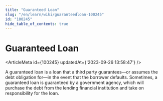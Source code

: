 ```yaml
---
title: "Guaranteed Loan"
slug: "/en/learn/wiki/guaranteedloan-100245"
id: "100245"
hide_table_of_contents: true
---
```



# Guaranteed Loan

<ArticleMeta id={100245} updatedAt={'2023-09-26 13:58:47'} />
<div className='border-solid border-b border-t-0 my-4 border-[var(--ifm-color-gray-300)]' />

A guaranteed loan is a loan that a third party guarantees—or assumes the debt obligation for—in the event that the borrower defaults. Sometimes, a guaranteed loan is guaranteed by a government agency, which will purchase the debt from the lending financial institution and take on responsibility for the loan.
